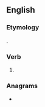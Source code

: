 ==English==

===Etymology===
{{suffix|debate|est|lang=en}}.

===Verb===
{{head|en|verb form}}

# {{en-archaic second-person singular of|debate|lang=en}}

===Anagrams===
* {{anagrams|en|a=abdeestt|beatedst}}